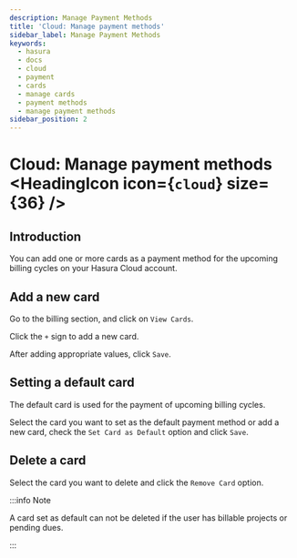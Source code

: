 ```yaml
---
description: Manage Payment Methods
title: 'Cloud: Manage payment methods'
sidebar_label: Manage Payment Methods
keywords:
  - hasura
  - docs
  - cloud
  - payment
  - cards
  - manage cards
  - payment methods
  - manage payment methods
sidebar_position: 2
---
```



# Cloud: Manage payment methods <HeadingIcon icon={`cloud`} size={36} />

## Introduction

You can add one or more cards as a payment method for the upcoming billing cycles on your Hasura Cloud account.

## Add a new card

Go to the billing section, and click on `View Cards`.

<Thumbnail src='/img/graphql/cloud/billing/manage_cards.png' alt='view saved cards' />

Click the `+` sign to add a new card.

<Thumbnail src='/img/graphql/cloud/billing/add_new_card.png' alt='add a new card' width='437px' />

After adding appropriate values, click `Save`.

## Setting a default card

The default card is used for the payment of upcoming billing cycles.

Select the card you want to set as the default payment method or add a new card, check the `Set Card as Default` option
and click `Save`.

<Thumbnail
  src='/img/graphql/cloud/billing/set_existing_default.png'
  alt='set an exiting card as the default card'
  width='437px'
/>

<Thumbnail
  src='/img/graphql/cloud/billing/set_new_default.png'
  alt='Add a new card as the default card'
  width='437px'
/>

## Delete a card

Select the card you want to delete and click the `Remove Card` option.

<Thumbnail src='/img/graphql/cloud/billing/delete_card.png' alt='Delete card' width='437px' />

:::info Note

A card set as default can not be deleted if the user has billable projects or pending dues.

:::
